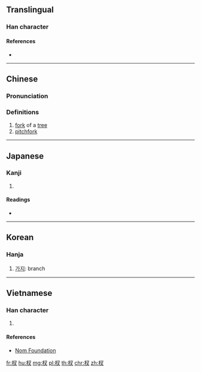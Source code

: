 ==Translingual==

===Han character===
{{Han char|rn=75|rad=木|as=03|sn=7|four=47940|canj=DEI|ids=⿰木叉}}

====References====
* {{Han ref|kx=0511.030|dkj=14451|dj=0895.020|hdz=21163.040|uh=6748|ud=26440|bh=CB43|bd=52035}}

----

==Chinese==
{{zh-forms}}

===Pronunciation===
{{zh-pron
|m=chā
|c=caa1,caa3
|mc=y
|oc=y
|ma=
|cat=n
}}

===Definitions===
# [[fork]] of a [[tree]]
# [[pitchfork]]

----

==Japanese==

===Kanji===
{{ja-kanji|grade=|rs=木03}}

# {{defn|lang=ja|sort=木03}}

====Readings====
* {{ja-readings|on=[[さ]] (sa), [[しゃ]] (sha), [[さい]] (sai)|kun=[[えだ]] (eda)}}

----

==Korean==

===Hanja===
{{ko-hanja|hangeul=차|rv=cha|mr=ch'a}}

# [[가지]]: branch

----

==Vietnamese==

===Han character===
{{vi-readings|rs=木03|hanviet=[[soa]], [[xà]], [[xoa]]}}

# {{defn|lang=vi|sort=木03}}

====References====
* [http://nomfoundation.org/common/nom_details.php?codepoint=6748 Nom Foundation]

[[fr:杈]]
[[hu:杈]]
[[mg:杈]]
[[pl:杈]]
[[th:杈]]
[[chr:杈]]
[[zh:杈]]